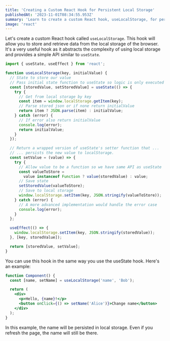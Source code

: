 ```yaml
---
title: 'Creating a Custom React Hook for Persistent Local Storage'
publishedAt: '2023-11-01T08:34:55.953Z'
summary: 'Learn to create a custom React hook, useLocalStorage, for persistent data storage across browser sessions.'
image: 'react'
---
```


Let's create a custom React hook called `useLocalStorage`. This hook will allow you to store and retrieve data from the local storage of the browser. It's a very useful hook as it abstracts the complexity of using local storage and provides a simple API similar to `useState`.

```jsx
import { useState, useEffect } from 'react';

function useLocalStorage(key, initialValue) {
  // State to store our value
  // Pass initial state function to useState so logic is only executed once
  const [storedValue, setStoredValue] = useState(() => {
    try {
      // Get from local storage by key
      const item = window.localStorage.getItem(key);
      // Parse stored json or if none return initialValue
      return item ? JSON.parse(item) : initialValue;
    } catch (error) {
      // If error also return initialValue
      console.log(error);
      return initialValue;
    }
  });

  // Return a wrapped version of useState's setter function that ...
  // ... persists the new value to localStorage.
  const setValue = (value) => {
    try {
      // Allow value to be a function so we have same API as useState
      const valueToStore =
        value instanceof Function ? value(storedValue) : value;
      // Save state
      setStoredValue(valueToStore);
      // Save to local storage
      window.localStorage.setItem(key, JSON.stringify(valueToStore));
    } catch (error) {
      // A more advanced implementation would handle the error case
      console.log(error);
    }
  };

  useEffect(() => {
    window.localStorage.setItem(key, JSON.stringify(storedValue));
  }, [key, storedValue]);

  return [storedValue, setValue];
}
```

You can use this hook in the same way you use the useState hook. Here's an example:
```jsx
function Component() {
  const [name, setName] = useLocalStorage('name', 'Bob');

  return (
    <div>
      <p>Hello, {name}!</p>
      <button onClick={() => setName('Alice')}>Change name</button>
    </div>
  );
}
```

In this example, the name will be persisted in local storage. Even if you refresh the page, the name will still be there.